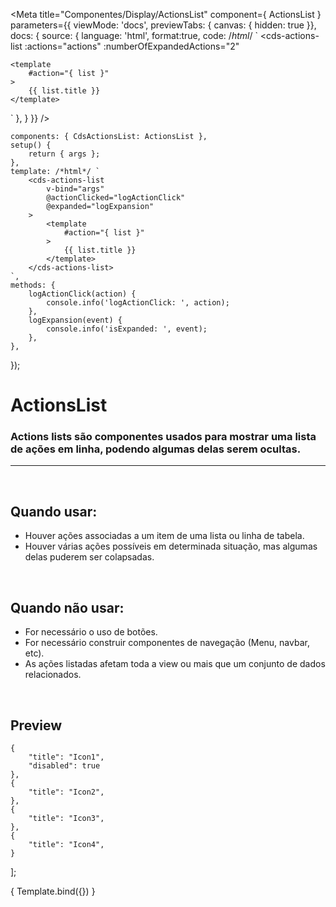 
<Meta
	title="Componentes/Display/ActionsList"
	component={ ActionsList }
	parameters={{
		viewMode: 'docs',
		previewTabs: { canvas: { hidden: true }},
		docs: {
			source: {
				language: 'html',
				format:true,
				code: /*html*/ `
<cds-actions-list
	:actions="actions"
	:numberOfExpandedActions="2"
>
	<template
		#action="{ list }"
	>
		{{ list.title }}
	</template>
</cds-actions-list>`
			},
		}
	}}
/>

	components: { CdsActionsList: ActionsList },
	setup() {
		return { args };
	},
	template: /*html*/ `
		<cds-actions-list
			v-bind="args"
			@actionClicked="logActionClick"
			@expanded="logExpansion"
		>
			<template
				#action="{ list }"
			>
				{{ list.title }}
			</template>
		</cds-actions-list>
	`,
	methods: {
		logActionClick(action) {
			console.info('logActionClick: ', action);
		},
		logExpansion(event) {
			console.info('isExpanded: ', event);
		},
	},
});

# ActionsList

### Actions lists são componentes usados para mostrar uma lista de ações em linha, podendo algumas delas serem ocultas.
---
<br />

## Quando usar:
- Houver ações associadas a um item de uma lista ou linha de tabela.
- Houver várias ações possíveis em determinada situação, mas algumas delas puderem ser colapsadas.

<br />

## Quando não usar:
- For necessário o uso de botões.
- For necessário construir componentes de navegação (Menu, navbar, etc).
- As ações listadas afetam toda a view ou mais que um conjunto de dados relacionados.

<br />

## Preview

	{
		"title": "Icon1",
		"disabled": true
	},
	{
		"title": "Icon2",
	},
	{
		"title": "Icon3",
	},
	{
		"title": "Icon4",
	}
];

<Canvas>
	<Story
		name="Actions list"
		args={{
			actions: actions,
			numberOfExpandedActions: 2,
		}}
	>
		{ Template.bind({}) }
	</Story>
</Canvas>

<ArgsTable story="Actions list" />

